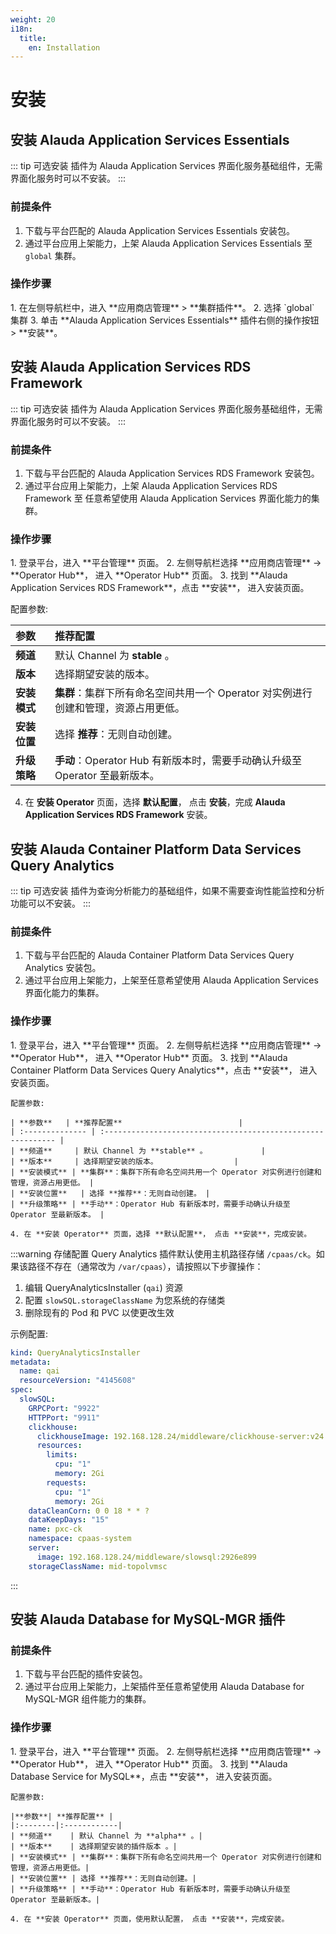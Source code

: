 ```yaml
---
weight: 20
i18n:
  title:
    en: Installation
---
```


# 安装

## 安装 Alauda Application Services Essentials

::: tip 可选安装
插件为 Alauda Application Services 界面化服务基础组件，无需界面化服务时可以不安装。
:::

### 前提条件
1. 下载与平台匹配的 Alauda Application Services Essentials 安装包。
2. 通过平台应用上架能力，上架 Alauda Application Services Essentials 至 `global` 集群。

### 操作步骤
<Tabs>
<Tab label="Web Console">
1. 在左侧导航栏中，进入 **应用商店管理** > **集群插件**。
2. 选择 `global` 集群
3. 单击 **Alauda Application Services Essentials** 插件右侧的操作按钮 > **安装**。
</Tab>
</Tabs>

## 安装 Alauda Application Services RDS Framework

::: tip 可选安装
插件为 Alauda Application Services 界面化服务基础组件，无需界面化服务时可以不安装。
:::

### 前提条件
1. 下载与平台匹配的 Alauda Application Services RDS Framework 安装包。
2. 通过平台应用上架能力，上架 Alauda Application Services RDS Framework 至 任意希望使用 Alauda Application Services 界面化能力的集群。

### 操作步骤
<Tabs>
<Tab label="Web Console">
1. 登录平台，进入 **平台管理** 页面。
2. 左侧导航栏选择 **应用商店管理** -> **Operator Hub**， 进入 **Operator Hub** 页面。
3. 找到 **Alauda Application Services RDS Framework**，点击 **安装**， 进入安装页面。

配置参数:

|**参数**| **推荐配置** |
|:--------|:------------|
| **频道**    | 默认 Channel 为 **stable** 。|
| **版本**    | 选择期望安装的版本。|
| **安装模式** | **集群**：集群下所有命名空间共用一个 Operator 对实例进行创建和管理，资源占用更低。|
| **安装位置** | 选择 **推荐**：无则自动创建。|
| **升级策略** | **手动**：Operator Hub 有新版本时，需要手动确认升级至 Operator 至最新版本。|

4. 在 **安装 Operator** 页面，选择 **默认配置**， 点击 **安装**，完成 **Alauda Application Services RDS Framework** 安装。

</Tab>
</Tabs>

## 安装 Alauda Container Platform Data Services Query Analytics

::: tip 可选安装
插件为查询分析能力的基础组件，如果不需要查询性能监控和分析功能可以不安装。
:::

### 前提条件
1. 下载与平台匹配的 Alauda Container Platform Data Services Query Analytics 安装包。
2. 通过平台应用上架能力，上架至任意希望使用 Alauda Application Services 界面化能力的集群。

### 操作步骤
<Tabs>
<Tab label="Web Console">
    1. 登录平台，进入 **平台管理** 页面。
    2. 左侧导航栏选择 **应用商店管理** -> **Operator Hub**， 进入 **Operator Hub** 页面。
    3. 找到 **Alauda Container Platform Data Services Query Analytics**，点击 **安装**， 进入安装页面。

    配置参数:

    | **参数**   | **推荐配置**                          |
    | :-------------- | :----------------------------------------------------------- |
    | **频道**     | 默认 Channel 为 **stable** 。            |
    | **版本**     | 选择期望安装的版本。                 |
    | **安装模式** | **集群**：集群下所有命名空间共用一个 Operator 对实例进行创建和管理，资源占用更低。 |
    | **安装位置**   | 选择 **推荐**：无则自动创建。 |
    | **升级策略** | **手动**：Operator Hub 有新版本时，需要手动确认升级至 Operator 至最新版本。 |

    4. 在 **安装 Operator** 页面，选择 **默认配置**， 点击 **安装**，完成安装。
</Tab>
</Tabs>

:::warning 存储配置
Query Analytics 插件默认使用主机路径存储 `/cpaas/ck`。如果该路径不存在（通常改为 `/var/cpaas`），请按照以下步骤操作：

1. 编辑 QueryAnalyticsInstaller (`qai`) 资源
2. 配置 `slowSQL.storageClassName` 为您系统的存储类
3. 删除现有的 Pod 和 PVC 以使更改生效

示例配置:
```yaml
kind: QueryAnalyticsInstaller
metadata:
  name: qai
  resourceVersion: "4145608"
spec:
  slowSQL:
    GRPCPort: "9922"
    HTTPPort: "9911"
    clickhouse:
      clickhouseImage: 192.168.128.24/middleware/clickhouse-server:v24.8.3.59-64c1f43f
      resources:
        limits:
          cpu: "1"
          memory: 2Gi
        requests:
          cpu: "1"
          memory: 2Gi
    dataCleanCorn: 0 0 18 * * ?
    dataKeepDays: "15"
    name: pxc-ck
    namespace: cpaas-system
    server:
      image: 192.168.128.24/middleware/slowsql:2926e899
    storageClassName: mid-topolvmsc
```
:::

## 安装 Alauda Database for MySQL-MGR 插件

### 前提条件
1. 下载与平台匹配的插件安装包。
2. 通过平台应用上架能力，上架插件至任意希望使用 Alauda Database for MySQL-MGR 组件能力的集群。

### 操作步骤

<Tabs>
<Tab label="Web Console">
    1. 登录平台，进入 **平台管理** 页面。
    2. 左侧导航栏选择 **应用商店管理** -> **Operator Hub**， 进入 **Operator Hub** 页面。
    3. 找到 **Alauda Database Service for  MySQL**，点击 **安装**， 进入安装页面。

    配置参数:

    |**参数**| **推荐配置** |
    |:--------|:------------|
    | **频道**    | 默认 Channel 为 **alpha** 。|
    | **版本**    | 选择期望安装的插件版本 。|
    | **安装模式** | **集群**：集群下所有命名空间共用一个 Operator 对实例进行创建和管理，资源占用更低。|
    | **安装位置** | 选择 **推荐**：无则自动创建。|
    | **升级策略** | **手动**：Operator Hub 有新版本时，需要手动确认升级至 Operator 至最新版本。|

    4. 在 **安装 Operator** 页面，使用默认配置， 点击 **安装**，完成安装。
</Tab>
</Tabs>
